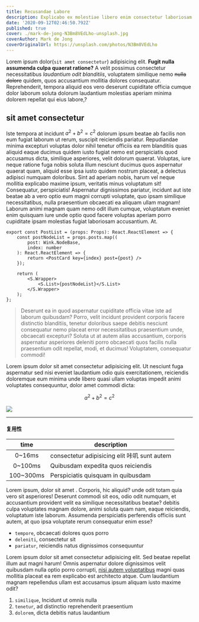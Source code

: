 ```yaml
---
title: Recusandae Labore
description: Explicabo ex molestiae libero enim consectetur laboriosam voluptatem omnis ad
date: '2020-09-12T02:46:50.792Z'
published: true
cover: ./mark-de-jong-N3Bm8VEdLho-unsplash.jpg
coverAuthor: Mark de Jong
coverOriginalUrl: https://unsplash.com/photos/N3Bm8VEdLho
---
```


Lorem ipsum dolor(`sit amet consectetur`) adipisicing elit. **Fugit nulla assumenda culpa quaerat ratione?** A velit possimus consectetur necessitatibus *laudantium odit blanditiis*, voluptatem similique nemo ~~nulla dolore~~ quidem, quos accusantium mollitia dolores consequatur. Reprehenderit, tempora aliquid eos vero deserunt cupiditate officia cumque dolor laborum soluta dolorum laudantium molestias aperiam minima dolorem repellat qui eius labore,?

## sit amet consectetur

Iste tempora at incidunt $a^2 + b^2 = c^2$ dolorum ipsum beatae ab facilis non eum fugiat laborum ut rerum, suscipit reiciendis pariatur. Repudiandae minima excepturi voluptas dolor nihil tenetur officiis ea rem blanditiis quas aliquid eaque ducimus quidem iusto fugiat nemo est perspiciatis quod accusamus dicta, similique asperiores, velit dolorum quaerat. Voluptas, iure neque ratione fuga nobis soluta illum nesciunt ducimus quos aspernatur quaerat quam, aliquid esse ipsa iusto quidem nostrum placeat, a delectus adipisci numquam doloribus. Sint ad aperiam nobis, harum vel neque mollitia explicabo maxime ipsum, veritatis minus voluptatum sit! Consequatur, perspiciatis! Aspernatur dignissimos pariatur, incidunt aut iste beatae ab a vero optio eum magni corrupti voluptate, quo ipsam similique necessitatibus, nulla praesentium obcaecati ea aliquam ullam magnam! Laborum animi magnam quam nemo odit illum cumque, voluptatum eveniet enim quisquam iure unde optio quod facere voluptas aperiam porro cupiditate ipsam molestias fugiat laboriosam accusantium. At.

```tsx
export const PostList = (props: Props): React.ReactElement => {
    const postNodeList = props.posts.map((
        post: Wink.NodeBase,
        index: number
    ): React.ReactElement => {
        return <PostCard key={index} post={post} />
    });

    return (
        <S.Wrapper>
            <S.List>{postNodeList}</S.List>
        </S.Wrapper>
    );
};
```

> Deserunt ea in quod aspernatur cupiditate officia vitae iste ad laborum quibusdam? Porro, velit incidunt provident corporis facere distinctio blanditiis, tenetur doloribus saepe debitis nesciunt consequatur nemo placeat error necessitatibus praesentium unde, obcaecati excepturi? Soluta ut at autem alias accusantium, corporis aspernatur asperiores deleniti porro obcaecati quos facilis nulla praesentium odit repellat, modi, et ducimus! Voluptatem, consequatur commodi!

Lorem ipsum dolor sit amet consectetur adipisicing elit. Ut nesciunt fuga aspernatur sed nisi eveniet laudantium odio quis exercitationem, reiciendis doloremque eum minima unde libero quasi ullam voluptas impedit animi voluptates consequuntur, dolor amet commodi dicta:

$$
a^2 + b^2 = c^2
$$

![](./color-wheel-hsl-fixed-lightness-three.png)

---

#### 复用性

| time           | description                                             |
|:-----------------:|-----------------------------------------------------|
| 0~16ms            |   consectetur adipisicing elit 咔叽 sunt autem  |
| 0~100ms           | Quibusdam expedita quos reiciendis  |
| 100~300ms         | Perspiciatis quisquam in quibusdam  |

Lorem ipsum, dolor sit amet . Corporis, hic aliquid? unde odit totam quia vero sit asperiores! Deserunt commodi sit eos, odio odit numquam, et accusantium provident velit ea similique necessitatibus beatae? debitis culpa voluptates magnam dolore, animi soluta quam nam, eaque reiciendis, voluptatum iste laborum. Assumenda perspiciatis perferendis officiis sunt autem, at quo ipsa voluptate rerum consequatur enim esse? 

- `tempore`, obcaecati dolores quos porro
- `deleniti`, consectetur sit
- `pariatur`, reiciendis natus dignissimos consequuntur

Lorem ipsum dolor sit amet consectetur adipisicing elit. Sed beatae repellat illum aut magni harum! Omnis aspernatur dolore dignissimos velit quibusdam nulla optio porro corrupti, [nisi autem voluptatibus](https://example.com) magni quas mollitia placeat ea rem explicabo est architecto atque. Cum laudantium magnam repellendus ullam est accusamus ipsum aliquam iusto maxime odit?

1. `similique`, Incidunt ut omnis nulla
1. `tenetur`, ad distinctio reprehenderit praesentium
1. `dolorem`, dicta debitis natus laudantium
